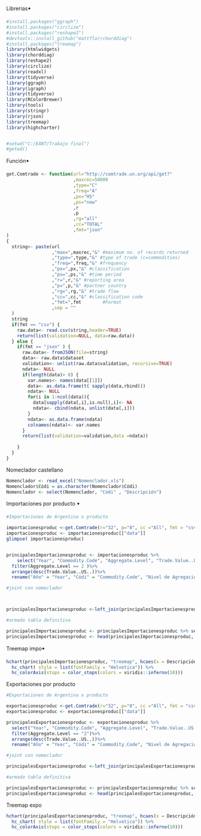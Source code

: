 Librerias🠻
```r

#install.packages("ggraph")
#install.packages("circlize")
#install.packages("reshape2")
#devtools::install_github("mattflor/chorddiag")
#install.packages("treemap")
library(htmlwidgets)
library(chorddiag)
library(reshape2)
library(circlize)
library(readxl)
library(tidyverse)
library(ggraph)
library(igraph)
library(tidyverse)
library(RColorBrewer)
library(tools)
library(stringr)
library(rjson)
library(treemap)
library(highcharter)


#setwd("C:/EANT/Trabajo final")
#getwd()

```

Función🠻
```r
get.Comtrade <- function(url="http://comtrade.un.org/api/get?"
                         ,maxrec=50000
                         ,type="C"
                         ,freq="A"
                         ,px="HS"
                         ,ps="now"
                         ,r
                         ,p
                         ,rg="all"
                         ,cc="TOTAL"
                         ,fmt="json"
)
{
  string<- paste(url
                 ,"max=",maxrec,"&" #maximum no. of records returned
                 ,"type=",type,"&" #type of trade (c=commodities)
                 ,"freq=",freq,"&" #frequency
                 ,"px=",px,"&" #classification
                 ,"ps=",ps,"&" #time period
                 ,"r=",r,"&" #reporting area
                 ,"p=",p,"&" #partner country
                 ,"rg=",rg,"&" #trade flow
                 ,"cc=",cc,"&" #classification code
                 ,"fmt=",fmt        #Format
                 ,sep = ""
  )
  string
  if(fmt == "csv") {
    raw.data<- read.csv(string,header=TRUE)
    return(list(validation=NULL, data=raw.data))
  } else {
    if(fmt == "json" ) {
      raw.data<- fromJSON(file=string)
      data<- raw.data$dataset
      validation<- unlist(raw.data$validation, recursive=TRUE)
      ndata<- NULL
      if(length(data)> 0) {
        var.names<- names(data[[1]])
        data<- as.data.frame(t( sapply(data,rbind)))
        ndata<- NULL
        for(i in 1:ncol(data)){
          data[sapply(data[,i],is.null),i]<- NA
          ndata<- cbind(ndata, unlist(data[,i]))
        }
        ndata<- as.data.frame(ndata)
        colnames(ndata)<- var.names
      }
      return(list(validation=validation,data =ndata))
    
    }
  }
}

```

Nomeclador castellano
```r
Nomenclador <- read_excel("Nomenclador.xls")
Nomenclador$Códi = as.character(Nomenclador$Códi)
Nomenclador <- select(Nomenclador, "Códi" , "Descripción")
```

Importaciones por producto 🠻
```r
#Importaciones de Argentina x producto

importacionesproduc <-get.Comtrade(r="32", p="0", cc ="All", fmt = "csv", rg = "1", px = "HS")
importacionesproduc <- importacionesproduc[["data"]]
glimpse( importacionesproduc)


principalesImportacionesproduc <- importacionesproduc %>% 
    select("Year", "Commodity.Code", "Aggregate.Level", "Trade.Value..US..", "Commodity")%>% 
  filter(Aggregate.Level == 2 )%>% 
  arrange(desc(Trade.Value..US..))%>% 
  rename("Año" = "Year", "Códi" = "Commodity.Code", "Nivel de Agregacion" = "Aggregate.Level", "Valor comercial en USS" = "Trade.Value..US..")

#joint con nomeclador



principalesImportacionesproduc <-left_join(principalesImportacionesproduc,Nomenclador, by = "Códi")

#armado tabla definitiva

principalesImportacionesproduc <- principalesImportacionesproduc %>% select("Códi","Valor comercial en USS","Descripción" )
principalesImportacionesproduc <- head(principalesImportacionesproduc, n=10L)


```

Treemap impo🠻
```r


hchart(principalesImportacionesproduc, "treemap", hcaes(x = Descripción, value = `Valor comercial en USS`, color = `Valor comercial en USS`)) %>% 
  hc_chart( style = list(fontFamily = "Helvetica")) %>% 
  hc_colorAxis(stops = color_stops(colors = viridis::inferno(10)))
```

Exportaciones por producto
```r
#Exportaciones de Argentina x producto

exportacionesproduc <-get.Comtrade(r="32", p="0", cc ="All", fmt = "csv", rg = "2", px = "HS")
exportacionesproduc <- exportacionesproduc[["data"]]

principalesExportacionesproduc <- exportacionesproduc %>% 
  select("Year", "Commodity.Code", "Aggregate.Level", "Trade.Value..US..", "Commodity")%>% 
  filter(Aggregate.Level == "2")%>% 
  arrange(desc(Trade.Value..US..))%>%  
  rename("Año" = "Year", "Códi" = "Commodity.Code", "Nivel de Agregacion" = "Aggregate.Level", "Valor comercial en USS" = "Trade.Value..US..")

#joint con nomeclador

principalesExportacionesproduc <-left_join(principalesExportacionesproduc,Nomenclador, by = "Códi")

#armado tabla definitiva

principalesExportacionesproduc <- principalesExportacionesproduc %>% select("Códi","Valor comercial en USS","Descripción" )
principalesExportacionesproduc <- head(principalesExportacionesproduc, n=10L)

```

Treemap expo
```r
hchart(principalesExportacionesproduc, "treemap", hcaes(x = Descripción, value = `Valor comercial en USS`, color = `Valor comercial en USS`)) %>% 
  hc_chart( style = list(fontFamily = "Helvetica")) %>% 
  hc_colorAxis(stops = color_stops(colors = viridis::inferno(10)))
```

